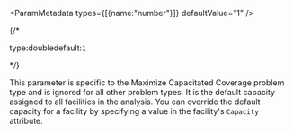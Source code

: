
<ParamMetadata types={[{name:"number"}]} defaultValue="1" />

{/* <p class="space-x-2"><span class="font-sm text-color-3">type:double</span><span class="font-bold text-[#6d29cc]">default:`1`</span></p> */}

This parameter is specific to the Maximize Capacitated Coverage problem type and is ignored for all other problem types. It is the default capacity assigned to all facilities in the analysis. You can override the default capacity for a facility by specifying a value in the facility's `Capacity` attribute.